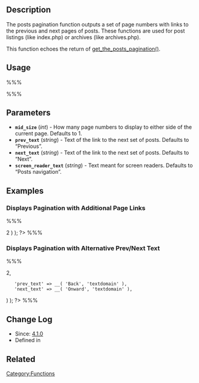 {{Languages|
{{en|Function Reference/the_posts_pagination}}
{{ja|関数リファレンス/the_posts_pagination}}
}}
== Description ==

The posts pagination function outputs a set of page numbers with links to the previous and next pages of posts. These functions are used for post listings (like index.php) or archives (like archives.php).

This function echoes the return of [[Function_Reference/get_the_posts_pagination|get_the_posts_pagination()]].

== Usage ==

%%% <?php the_posts_pagination( $args ); ?> %%%

== Parameters ==
{{Parameter|$args|array|Array of optional arguments.|optional}}

* '''<tt>mid_size</tt>''' (''int'') - How many page numbers to display to either side of the current page. Defaults to 1.
* '''<tt>prev_text</tt>''' (''string'') - Text of the link to the next set of posts. Defaults to “Previous”.
* '''<tt>next_text</tt>''' (''string'') - Text of the link to the next set of posts. Defaults to “Next”.
* '''<tt>screen_reader_text</tt>''' (''string'') - Text meant for screen readers. Defaults to “Posts navigation”.

== Examples ==

=== Displays Pagination with Additional Page Links ===

%%%
<?php the_posts_pagination( array( 'mid_size' => 2 ) ); ?>
%%%

=== Displays Pagination with Alternative Prev/Next Text ===

%%%
<?php the_posts_pagination( array(
	'mid_size' => 2,
	'prev_text' => __( 'Back', 'textdomain' ),
	'next_text' => __( 'Onward', 'textdomain' ),
) ); ?>
%%%

== Change Log ==

* Since: [[Version 4.1|4.1.0]]
* Defined in {{Trac|wp-includes/link-template.php|tags/4.1|2343}}

== Related ==
{{Pagination}}

[[Category:Functions]]